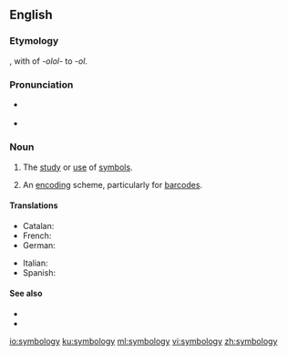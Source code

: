 ==English==

===Etymology===
{{suffix|symbol|ology|lang=en}}, with {{glossary|haplology}} of ''-olol-'' to ''-ol''.
{{cln|en|haplological forms}}

===Pronunciation===
* {{a|GenAm}} {{IPA|[sɪmˈbɑlədʒi]|lang=en}}
* {{a|RP}} {{IPA|[sɪmˈbɒlədʒi]|lang=en}}

===Noun===
{{en-noun|symbologies}}

# {{lb|en|uncountable}} The [[study]] or [[use]] of [[symbol]]s.
# {{lb|en|countable}} An [[encoding]] scheme, particularly for [[barcode]]s.

====Translations====
{{trans-top|study of symbols}}
* Catalan: {{t|ca|simbologia|f}}
* French: {{t+|fr|symbologie|f}}
* German: {{t|de|Symbologie|f}}
{{trans-mid}}
* Italian: {{t+|it|simbologia|f}}
* Spanish: {{t|es|simbología|f}}
{{trans-bottom}}

====See also====
* {{l|en|semiology}}
* {{l|en|semiotics}}

[[io:symbology]]
[[ku:symbology]]
[[ml:symbology]]
[[vi:symbology]]
[[zh:symbology]]